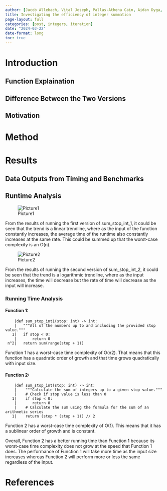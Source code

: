 ```yaml
---
author: [Jacob Allebach, Vital Joseph, Pallas-Athena Cain, Aidan Dyga, Bergas Anargya]
title: Investigating the efficiency of integer summation
page-layout: full
categories: [post, integers, iteration]
date: "2024-03-22"
date-format: long
toc: true
---
```


# Introduction

## Function Explaination

## Difference Between the Two Versions

## Motivation

# Method

# Results

## Data Outputs from Timing and Benchmarks

## Runtime Analysis

![Picture1](./Screenshot%202024-03-19%20at%2011.37.28%20PM.png)

From the results of running the first version of sum_stop_int_1, it could be seen that the trend is a linear trendline, where as the input of the function constantly increases, the average time of the runtime also constantly increases at the same rate. This could be summed up that the worst-case complexity is an O(n).

![Picture2](./Screenshot%202024-03-21%20at%203.38.52%20PM.png)

From the results of running the second version of sum_stop_int_2, it could be seen that the trend is a logarithmic trendline, where as the input increases, the time will decrease but the rate of time will decrease as the input will increase.

### Running Time Analysis 

#### Function 1:

```
    |def sum_stop_int1(stop: int) -> int:
    |   """All of the numbers up to and including the provided stop value."""
   1|   if stop < 0:
    |       return 0
 n^2|   return sum(range(stop + 1))
```

Function 1 has a worst-case time complexity of O(n2). That means that this function has a quadratic order of growth and that time grows quadratically with input size.

#### Function 2:

```
    |def sum_stop_int(stop: int) -> int:
    |    """Calculate the sum of integers up to a given stop value."""
    |    # Check if stop value is less than 0
   1|    if stop < 0:
    |       return 0
    |    # Calculate the sum using the formula for the sum of an arithmetic series
   1|    return (stop * (stop + 1)) // 2
```

Function 2 has a worst-case time complexity of O(1). This means that it has a sublinear order of growth and is constant. 

Overall, Function 2 has a better running time than Function 1 because its worst-case time complexity does not grow at the speed that Function 1 does. The performance of Function 1 will take more time as the input size increases whereas Function 2 will perform more or less the same regardless of the input.


# References
